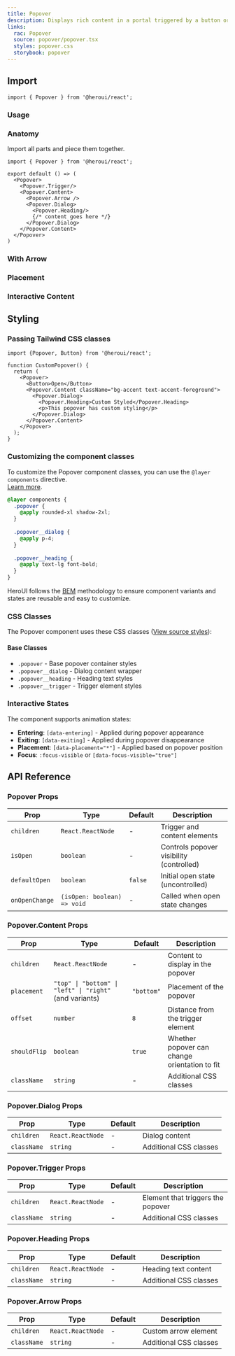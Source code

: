 ```yaml
---
title: Popover
description: Displays rich content in a portal triggered by a button or any custom element
links:
  rac: Popover
  source: popover/popover.tsx
  styles: popover.css
  storybook: popover
---
```


## Import

```tsx
import { Popover } from '@heroui/react';
```

### Usage

<ComponentPreview 
  name="popover-basic"
/>

### Anatomy

Import all parts and piece them together.

```tsx
import { Popover } from '@heroui/react';

export default () => (
  <Popover>
    <Popover.Trigger/>
    <Popover.Content>
      <Popover.Arrow />
      <Popover.Dialog>
        <Popover.Heading/>
        {/* content goes here */}
      </Popover.Dialog>
    </Popover.Content>
  </Popover>
)
```

### With Arrow

<ComponentPreview 
  name="popover-with-arrow"
/>

### Placement

<ComponentPreview 
  name="popover-placement"
/>

### Interactive Content

<ComponentPreview 
  name="popover-interactive"
/>

## Styling

### Passing Tailwind CSS classes

```tsx
import {Popover, Button} from '@heroui/react';

function CustomPopover() {
  return (
    <Popover>
      <Button>Open</Button>
      <Popover.Content className="bg-accent text-accent-foreground">
        <Popover.Dialog>
          <Popover.Heading>Custom Styled</Popover.Heading>
          <p>This popover has custom styling</p>
        </Popover.Dialog>
      </Popover.Content>
    </Popover>
  );
}
```

### Customizing the component classes

To customize the Popover component classes, you can use the `@layer components` directive.
<br/>[Learn more](https://tailwindcss.com/docs/adding-custom-styles#adding-component-classes).

```css
@layer components {
  .popover {
    @apply rounded-xl shadow-2xl;
  }
  
  .popover__dialog {
    @apply p-4;
  }
  
  .popover__heading {
    @apply text-lg font-bold;
  }
}
```

HeroUI follows the [BEM](https://getbem.com/) methodology to ensure component variants and states are reusable and easy to customize.

### CSS Classes

The Popover component uses these CSS classes ([View source styles](https://github.com/heroui-inc/heroui/blob/v3/packages/styles/components/popover.css)):

#### Base Classes
- `.popover` - Base popover container styles
- `.popover__dialog` - Dialog content wrapper
- `.popover__heading` - Heading text styles
- `.popover__trigger` - Trigger element styles

### Interactive States

The component supports animation states:

- **Entering**: `[data-entering]` - Applied during popover appearance
- **Exiting**: `[data-exiting]` - Applied during popover disappearance
- **Placement**: `[data-placement="*"]` - Applied based on popover position
- **Focus**: `:focus-visible` or `[data-focus-visible="true"]`

## API Reference

### Popover Props

| Prop | Type | Default | Description |
|------|------|---------|-------------|
| `children` | `React.ReactNode` | - | Trigger and content elements |
| `isOpen` | `boolean` | - | Controls popover visibility (controlled) |
| `defaultOpen` | `boolean` | `false` | Initial open state (uncontrolled) |
| `onOpenChange` | `(isOpen: boolean) => void` | - | Called when open state changes |

### Popover.Content Props

| Prop | Type | Default | Description |
|------|------|---------|-------------|
| `children` | `React.ReactNode` | - | Content to display in the popover |
| `placement` | `"top" \| "bottom" \| "left" \| "right"` (and variants) | `"bottom"` | Placement of the popover |
| `offset` | `number` | `8` | Distance from the trigger element |
| `shouldFlip` | `boolean` | `true` | Whether popover can change orientation to fit |
| `className` | `string` | - | Additional CSS classes |

### Popover.Dialog Props

| Prop | Type | Default | Description |
|------|------|---------|-------------|
| `children` | `React.ReactNode` | - | Dialog content |
| `className` | `string` | - | Additional CSS classes |

### Popover.Trigger Props

| Prop | Type | Default | Description |
|------|------|---------|-------------|
| `children` | `React.ReactNode` | - | Element that triggers the popover |
| `className` | `string` | - | Additional CSS classes |

### Popover.Heading Props

| Prop | Type | Default | Description |
|------|------|---------|-------------|
| `children` | `React.ReactNode` | - | Heading text content |
| `className` | `string` | - | Additional CSS classes |

### Popover.Arrow Props

| Prop | Type | Default | Description |
|------|------|---------|-------------|
| `children` | `React.ReactNode` | - | Custom arrow element |
| `className` | `string` | - | Additional CSS classes |